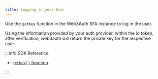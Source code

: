 ```yaml
---
title: Logging in your User
---
```


Use the `getKey` function in the Web3Auth SFA Instance to log in the user.

Using the information provided by your auth provider, within the id token, after verification,
web3auth will return the private key for the respective user.

:::info SDK Reference

- [`getKey()` function](/sdk/sfa/sfa-flutter/usage#getkey).

:::
